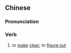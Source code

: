 ==Chinese==
{{zh-forms|type=12}}

===Pronunciation===
{{zh-pron
|m=nòngqīngchǔ
|cat=v
}}

===Verb===
{{zh-verb}}

# to [[make]] [[clear]]; to [[figure out]]